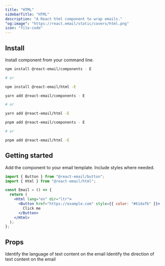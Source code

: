 ```yaml
---
title: "HTML"
sidebarTitle: "HTML"
description: "A React html component to wrap emails."
"og:image": "https://react.email/static/covers/html.png"
icon: "file-code"
---
```


## Install

Install component from your command line.

<CodeGroup>

```sh npm
npm install @react-email/components - E

# or

npm install @react-email/html -E
```

```sh yarn
yarn add @react-email/components - E

# or

yarn add @react-email/html -E
```

```sh pnpm
pnpm add @react-email/components - E

# or

pnpm add @react-email/html -E
```

</CodeGroup>

## Getting started

Add the component to your email template. Include styles where needed.

```jsx
import { Button } from "@react-email/button";
import { Html } from "@react-email/html";

const Email = () => {
  return (
    <Html lang="en" dir="ltr">
      <Button href="https://example.com" style={{ color: "#61dafb" }}>
        Click me
      </Button>
    </Html>
  );
};
```

## Props

<ResponseField name="lang" type="string" default="en">
  Identify the language of text content on the email
</ResponseField>
<ResponseField name="dir" type="string" default="ltr">
  Identify the direction of text content on the email
</ResponseField>

<Snippet file="support.mdx" />

